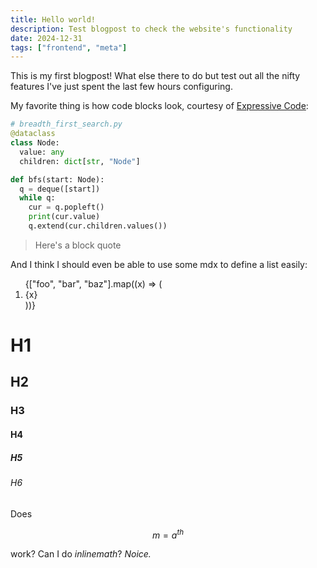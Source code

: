 ```yaml
---
title: Hello world!
description: Test blogpost to check the website's functionality
date: 2024-12-31
tags: ["frontend", "meta"]
---
```



This is my first blogpost! What else there to do but test out all the nifty features
I've just spent the last few hours configuring.

My favorite thing is how code blocks look, courtesy of [Expressive Code](https://expressive-code.com/):

```python collapse={4-5}
# breadth_first_search.py
@dataclass
class Node:
  value: any
  children: dict[str, "Node"]

def bfs(start: Node):
  q = deque([start])
  while q:
    cur = q.popleft()
    print(cur.value)
    q.extend(cur.children.values())
```

> Here's a block quote

And I think I should even be able to use some mdx to define a list easily:

<ol class="list-decimal">
  {["foo", "bar", "baz"].map((x) => (
    <li>{x}</li>
  ))}
</ol>

# H1

## H2

### H3

#### H4

##### H5

###### H6

Does

$$
m=a^{th}
$$

work? Can I do $inline math$? _Noice._
